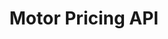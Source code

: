 ---
title: "Motor Pricing API"
icon: "car"
url: "/pricing-api-reference/multi-provider/motor-price-comparison"
---